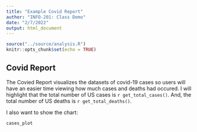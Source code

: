 ```yaml
---
title: "Example Covid Report"
author: "INFO-201: Class Demo"
date: "2/7/2022"
output: html_document
---
```


```r
source("../source/analysis.R")
knitr::opts_chunk$set(echo = TRUE)
```

## Covid Report
The Covied Report visualizes the datasets of covid-19 cases so users will have an easier time viewing how much cases and deaths had occured. I will highlight that the total number of US cases is `r get_total_cases()`. And, the total number of US deaths is `r get_total_deaths()`. 


I also want to show the chart:
``` r
cases_plot
```

